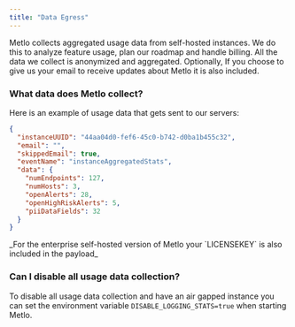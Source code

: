 ```yaml
---
title: "Data Egress"
---
```


Metlo collects aggregated usage data from self-hosted instances. We do this to
analyze feature usage, plan our roadmap and handle billing. All the data we
collect is anonymized and aggregated. Optionally, If you choose to give us your
email to receive updates about Metlo it is also included.

### What data does Metlo collect?

Here is an example of usage data that gets sent to our servers:

```json JSON
{
  "instanceUUID": "44aa04d0-fef6-45c0-b742-d0ba1b455c32",
  "email": "",
  "skippedEmail": true,
  "eventName": "instanceAggregatedStats",
  "data": {
    "numEndpoints": 127,
    "numHosts": 3,
    "openAlerts": 28,
    "openHighRiskAlerts": 5,
    "piiDataFields": 32
  }
}
```

<Note>
  _For the enterprise self-hosted version of Metlo your `LICENSEKEY` is also
  included in the payload_
</Note>

### Can I disable all usage data collection?

To disable all usage data collection and have an air gapped instance you can set
the environment variable `DISABLE_LOGGING_STATS=true` when starting Metlo.
